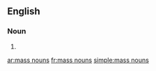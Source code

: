 ==English==

===Noun===
{{head|en|noun plural form|head=[[mass]] [[nouns]]}}

# {{plural of|mass noun|lang=en}}

[[ar:mass nouns]]
[[fr:mass nouns]]
[[simple:mass nouns]]